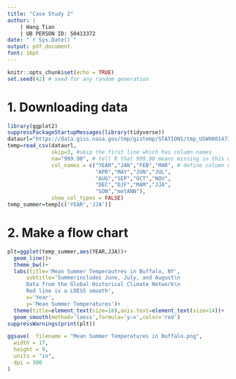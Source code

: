 ```yaml
---
title: "Case Study 2"
author: |
    | Hang Tian
    | UB PERSON ID: 50413372
date: "`r Sys.Date()`"
output: pdf_document
font: 16pt
---
```

```r
knitr::opts_chunk$set(echo = TRUE)
set.seed(42) # seed for any random generation
```

# 1. Downloading data
```r
library(ggplot2)
suppressPackageStartupMessages(library(tidyverse))
dataurl="https://data.giss.nasa.gov/tmp/gistemp/STATIONS/tmp_USW00014733_14_0_1/station.csv"
temp=read_csv(dataurl,
              skip=3, #skip the first line which has column names
              na="999.90", # tell R that 999.90 means missing in this dataset
              col_names = c("YEAR","JAN","FEB","MAR", # define column names 
                            "APR","MAY","JUN","JUL",  
                            "AUG","SEP","OCT","NOV",  
                            "DEC","DJF","MAM","JJA",  
                            "SON","metANN"),
              show_col_types = FALSE)
temp_summer=temp[c('YEAR','JJA')]
```
\newpage
# 2. Make a flow chart
```r
plt=ggplot(temp_summer,aes(YEAR,JJA))+
  geom_line()+
  theme_bw()+
  labs(title='Mean Summer Temperautres in Buffalo, NY',
      subtitle='Summerincludes June, July, and August\n
      Data from the Global Historical Climate Network\n
      Red line is a LOESS smooth',
      x='Year',
      y='Mean Summer Temperatures')+
  theme(title=element_text(size=18),axis.text=element_text(size=14))+
  geom_smooth(method='loess',formula='y~x',color='red')
suppressWarnings(print(plt))
```
```r
ggsave(  filename = "Mean Summer Temperatures in Buffalo.png",
  width = 17,         
  height = 9,    
  units = "in",        
  dpi = 300            
)
```

